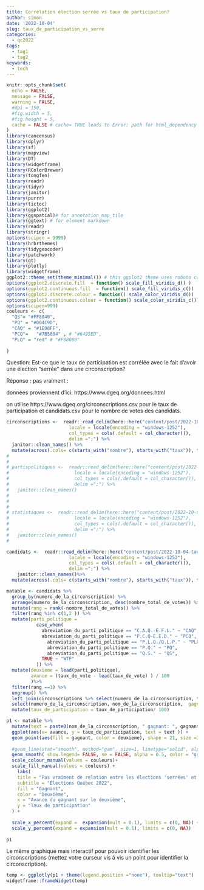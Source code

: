 ```yaml
---
title: Corrélation élection serrée vs taux de participation?
author: simon
date: '2022-10-04'
slug: taux_de_participation_vs_serre
categories:
  - qc2022
tags:
  - tag1
  - tag2
keywords:
  - tech
---
```


```r
knitr::opts_chunk$set(
  echo = FALSE,
  message = FALSE,
  warning = FALSE,
  #dpi = 150,
  #fig.width = 5,
  #fig.height = 5,
  cache = FALSE # cache= TRUE leads to Error: path for html_dependency not found: error
)
library(cancensus)
library(dplyr)
library(sf)
library(mapview)
library(DT)
library(widgetframe)
library(RColorBrewer)
library(tongfen)
library(readr)
library(tidyr)
library(janitor)
library(purrr)
library(tictoc)
library(ggplot2)
library(ggspatial)# for annotation_map_tile
library(ggtext) # for element markdown
library(readr)
library(stringr)
options(scipen = 9999)
library(hrbrthemes)
library(tidygeocoder)
library(patchwork)
library(gt)
library(plotly)
library(widgetframe)
ggplot2::theme_set(theme_minimal()) # this ggplot2 theme uses roboto condensed font, which works well with the font used for the whole document.
options(ggplot2.discrete.fill  = function() scale_fill_viridis_d() )
options(ggplot2.continuous.fill  = function() scale_fill_viridis_c())
options(ggplot2.discrete.colour = function() scale_color_viridis_d())
options(ggplot2.continuous.colour = function() scale_color_viridis_c())
options(scipen=999)
couleurs <- c(
  "QS"= "#FF8040",
  "PQ" = "#004C9D",
  "CAQ" = "#1E90FF",
  "PCQ"=   "#7B5804" , # "#6495ED",
  "PLQ" = "red" # "#F08080"
  
)

```

Question:  Est-ce que le taux de participation est corrélée avec le fait d'avoir une élection "serrée" dans une circonscription?

Réponse : pas vraiment : 


données proviennent d'ici:
https://www.dgeq.org/donnees.html

on utilise 
https://www.dgeq.org/circonscriptions.csv
pour le taux de participation et 
candidats.csv
pour le nombre de votes des candidats.

```r
circonscriptions <-  readr::read_delim(here::here("content/post/2022-10-04-taux-de-participation-vs-serre/circonscriptions.csv"), 
                       locale = locale(encoding = "windows-1252"), 
                       col_types = cols(.default = col_character()),
                       delim =";") %>%
  janitor::clean_names() %>% 
  mutate(across(.cols= c(starts_with("nombre"), starts_with("taux")), function(x){as.numeric(x)})) 
# 
# 
# partispolitiques <-  readr::read_delim(here::here("content/post/2022-10-04-taux-de-participation-vs-serre/partispolitiques.csv"), 
#                        locale = locale(encoding = "windows-1252"), 
#                        col_types = cols(.default = col_character()),
#                        delim =";") %>%
#   janitor::clean_names()
# 
# 
# 
# statistiques <-  readr::read_delim(here::here("content/post/2022-10-04-taux-de-participation-vs-serre/statistiques.csv"), 
#                        locale = locale(encoding = "windows-1252"), 
#                        col_types = cols(.default = col_character()),
#                        delim =";") %>%
#   janitor::clean_names()
# 

candidats <-  readr::read_delim(here::here("content/post/2022-10-04-taux-de-participation-vs-serre/candidats.csv"), 
                       locale = locale(encoding = "windows-1252"), 
                       col_types = cols(.default = col_character()),
                       delim =";") %>%
    janitor::clean_names()%>% 
  mutate(across(.cols= c(starts_with("nombre"), starts_with("taux")), function(x){as.numeric(x)})) 

```

```r

matable <- candidats %>% 
  group_by(numero_de_la_circonscription) %>%
  arrange(numero_de_la_circonscription, desc(nombre_total_de_votes)) %>% 
  mutate(rang = rank(-nombre_total_de_votes)) %>%
  filter(rang %in% c(1,2 )) %>%
  mutate(parti_politique = 
           case_when(
             abreviation_du_parti_politique == "C.A.Q.-E.F.L." ~ "CAQ",
             abreviation_du_parti_politique == "P.C.Q-E.E.D." ~ "PCQ",
               abreviation_du_parti_politique == "P.L.Q./Q.L.P." ~ "PLQ",
               abreviation_du_parti_politique == "P.Q." ~ "PQ",
               abreviation_du_parti_politique == "Q.S." ~ "QS",
             TRUE ~ "WTF"
           )) %>% 
  mutate(deuxieme = lead(parti_politique),
         avance = (taux_de_vote - lead(taux_de_vote) ) / 100 
         )%>%
  filter(rang ==1) %>%
  ungroup() %>% 
  left_join(circonscriptions %>% select(numero_de_la_circonscription, taux_de_participation, nom_de_la_circonscription)) %>% 
  select(numero_de_la_circonscription, nom_de_la_circonscription,  gagnant = parti_politique, deuxieme, avance, taux_de_participation) %>%
  mutate(taux_de_participation = taux_de_participation/ 100)

```
```r

p1 <- matable %>%
  mutate(text = paste0(nom_de_la_circonscription, " gagnant: ", gagnant, " deuxième:", deuxieme)) %>% 
  ggplot(aes(x= avance, y = taux_de_participation, text = text )) +
  geom_point(aes(fill = gagnant, color = deuxieme), shape = 21, size =3 ) +
  
  #geom_line(stat="smooth", method="gam", size=1, linetype="solid", alpha=0.5, show.legend=FALSE)  %>% 
  geom_smooth( show.legend= FALSE, se = FALSE, alpha = 0.5, color = "grey50") +  # aes(color= gagnant)
  scale_colour_manual(values = couleurs)+ 
  scale_fill_manual(values = couleurs) +
    labs(
    title = "Pas vraiment de relation entre les élections 'serrées' et le taux de participation",
    subtitle = "Élections Québec 2022",
    fill = "Gagnant",
    color = "Deuxième",
    x = "Avance du gagnant sur le deuxième",
    y = "Taux de participation"
  ) + 
  
  scale_x_percent(expand =  expansion(mult = 0.1), limits = c(0, NA)) + 
  scale_y_percent(expand = expansion(mult = 0.1), limits = c(0, NA))
 
p1
```


Le même graphique mais interactif pour pouvoir identifier les circonscriptions (mettez votre curseur vis à vis un point pour identifier la circonscription).

```r
temp <- ggplotly(p1 + theme(legend.position ="none"), tooltip="text") 
widgetframe::frameWidget(temp)
```

